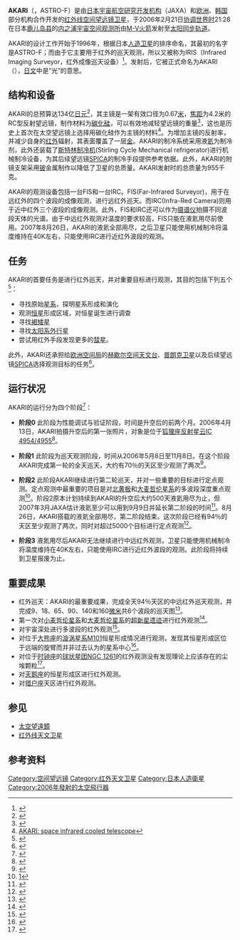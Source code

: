 {{noteTA
|G1=物理學
|G2=天文学
}}
{{Infobox Space Telescope
| bgcolour = 
| name = AKARI （{{lang|ja|あかり}}，ASTRO-F）
| image =
| caption = AKARI的假想图
| organization = [[宇宙航空研究开发机构|JAXA]] 
| alt_names = ASTRO-F, IRIS
| nssdc_id = 2006-005A
| location = 低地球轨道
| orbit_type = 
| height = 694.5 千米
| period = 96.6 [[分钟|分]]
| velocity =
| accel_gravity = 
| launch_date = 2006年2月21日21:28 [[协调世界时|UTC]]
| mission_length = 已进行{{For year month day| year=2006 | month=02 | day=21}}
| deorbit_date = 
| wavelength = [[红外线|红外线]] 
| mass = 955 千克 
| website = [http://www.jaxa.jp/projects/sat/astro_f/index_e.html JAXA]
| style = [[里奇-克萊琴望遠鏡|RC反射鏡]]
| diameter = 0.67 [[米_(單位)|米]] 
| area =
| focal_length = 4.2 [[米_(單位)|米]] 
| instrument_1_name = FIS
| instrument_1_characteristics =远红外照相机、摄谱仪
| instrument_2_name = IRC
| instrument_2_characteristics = 近中红外照相机、摄谱仪
}}
'''AKARI'''（{{lang-ja|あかり}}，ASTRO-F）是由[[日本|日本]][[宇宙航空研究开发机构|宇宙航空研究开发机构]]（JAXA）和[[欧洲|欧洲]]、[[韩国|韩国]]部分机构合作开发的[[红外线|红外线]][[空间望远镜|空间望远镜卫星]]，于2006年2月21日[[协调世界时|协调世界时]]21:28在日本[[鹿儿岛县|鹿儿岛县]]的[[内之浦宇宙空间观测所|内之浦宇宙空间观测所]]由[[M-V火箭|M-V火箭]]发射至[[太阳同步轨道|太阳同步轨道]]。

AKARI的设计工作开始于1996年，根据日本[[人造卫星|人造卫星]]的排序命名，其最初的名字是ASTRO-F；而由于它主要用于红外的巡天观测，所以又被称为IRIS（Infrared Imaging Surveyor，红外成像巡天设备）<ref>{{Cite web |url=http://www.ir.isas.jaxa.jp/ASTRO-F/Outreach/index_e.html |title=AKARI赤外線天文衛星 |accessdate=2010-02-25 |archive-date=2012-02-04 |archive-url=https://web.archive.org/web/20120204090245/http://www.ir.isas.jaxa.jp/ASTRO-F/Outreach/index_e.html |dead-url=yes }}</ref>。发射后，它被正式命名为AKARI（{{lang|ja|あかり}}），[[日文|日文]]中是“光”的意思。

== 结构和设备 ==
AKARI的总预算达134亿[[日元|日元]]<ref>{{Cite web |url=http://search.japantimes.co.jp/cgi-bin/ed20060228a1.html |title=存档副本 |accessdate=2010-02-25 |archive-date=2007-09-29 |archive-url=https://web.archive.org/web/20070929125918/http://search.japantimes.co.jp/cgi-bin/ed20060228a1.html |dead-url=no }}</ref>，其主镜是一架有效口径为0.67[[米_(單位)|米]]，[[焦距|焦距]]为4.2米的RC型反射望远镜，制作材料为[[碳化硅|碳化硅]]，可以有效地减轻望远镜的重量<ref>{{Cite web |url=http://adsabs.harvard.edu/full/2001ESASP.460...67N |title=ASTRO-F Survey as Input Catalogues for FIRST |accessdate=2010-02-25 |archive-date=2018-10-05 |archive-url=https://web.archive.org/web/20181005035504/http://adsabs.harvard.edu/full/2001ESASP.460...67N |dead-url=no }}</ref>，这也是历史上首次在太空望远镜上选择用碳化硅作为主镜的材料<ref>[http://www.springerlink.com/content/b65pr511115083xv/ AKARI: space infrared cooled telescope]{{Dead link|date=2020年2月 |bot=InternetArchiveBot |fix-attempted=yes }}</ref>。为增加主镜的反射率，并减少自身的[[紅外線|红外]]辐射，其表面覆盖了一层[[金|金]]。AKARI的制冷系统采用液[[氦|氦]]为制冷剂，此外还装载了[[斯特林制冷机|斯特林制冷机]](Stirling Cycle Mechanical refrigerator)进行机械制冷设备，为其后续望远镜[[SPICA|SPICA]]的制冷手段提供参考依据。此外，AKARI的附镜支架采用[[铍|铍]]金属制作以降低了卫星的总质量。AKARI发射时的总质量为955千克。 

AKARI的观测设备包括一台FIS和一台IRC。FIS(Far-Infrared Surveyor)，用于在远红外的四个波段的成像观测，进行远红外巡天。而IRC(Infra-Red Camera)则用于近中红外三个波段的成像观测。此外，FIS和IRC还可以作为[[光谱仪|摄谱仪]]拍摄不同波段天体的光谱。由于中远红外观测对温度的要求较高，FIS只能在液氦用尽前使用。2007年8月26日，AKARI的液氦全部用尽，之后卫星只能使用机械制冷将温度维持在40K左右，只能使用IRC进行近红外波段的观测。

== 任务 ==
AKARI的首要任务是进行红外巡天，并对重要目标进行观测，其目的包括下列五个<ref>{{Cite web |url=http://www.ir.isas.jaxa.jp/ASTRO-F/Outreach/seika.html |title=ASTRO-F衛星期待される成果 |accessdate=2010-02-25 |archive-date=2011-05-25 |archive-url=https://web.archive.org/web/20110525190142/http://www.ir.isas.jaxa.jp/ASTRO-F/Outreach/seika.html |dead-url=yes }}</ref>：
* 寻找原始[[星系|星系]]，探明星系形成和演化
* 观测[[恒星|恒星]]形成区域，对恒星诞生进行调查
* 寻找[[褐矮星|褐矮星]]
* 寻找[[太阳系外行星|太阳系外行星]]
* 尝试用红外手段发现更多的[[彗星|彗星]]。

此外，AKARI还承担给[[欧洲空间局|欧洲空间局]]的[[赫歇尔空间天文台|赫歇尔空间天文台]]、[[普朗克卫星|普朗克卫星]]以及后续望远镜[[SPICA|SPICA]]选择观测目标的任务<ref>{{Cite web |url=http://www.esa.int/esaSC/SEM8NF9ATME_index_0.html |title=AKARI delivers its first images |accessdate=2010-02-25 |archive-date=2010-09-16 |archive-url=https://web.archive.org/web/20100916055918/http://www.esa.int/esaSC/SEM8NF9ATME_index_0.html |dead-url=no }}</ref>。

== 运行状况 ==
AKARI的运行分为四个阶段<ref>{{Cite web |url=http://www.sciops.esa.int/index.php?project=ASTROF&page=about |title=The AKARI MISSION |accessdate=2010-02-25 |archive-date=2009-12-25 |archive-url=https://web.archive.org/web/20091225215134/http://www.sciops.esa.int/index.php?project=ASTROF&page=about |dead-url=yes }}</ref>：

* '''阶段0''' 此阶段为性能调试与验证阶段，时间是升空后的前两个月。2006年4月13日，AKARI拍摄升空后的第一张照片，对象是位于[[狐狸座|狐狸座]][[反射星云|反射星云]][[IC_4954/4955|IC 4954/4955]]<ref>{{Cite web |url=http://tech.qq.com/a/20060527/000013.htm |title=日AKARI望远镜已使用 传回首批高清照片 |accessdate=2010-02-25 |archive-date=2018-09-29 |archive-url=https://web.archive.org/web/20180929171837/http://tech.qq.com/a/20060527/000013.htm |dead-url=no }}</ref>。

* '''阶段1''' 此阶段为巡天观测阶段，时间从2006年5月8日至11月8日。在这个阶段AKARI完成第一轮的全天巡天，大约有70％的天区至少观测了两次<ref>{{Cite web |url=http://www.esa.int/esaSC/SEMHP4PFHTE_index_0.html |title=AKARI’s view of Large Magellanic Cloud – star formation at work |accessdate=2010-02-25 |archive-date=2009-06-04 |archive-url=https://web.archive.org/web/20090604014203/http://www.esa.int/esaSC/SEMHP4PFHTE_index_0.html |dead-url=no }}</ref>。

* '''阶段2''' 此阶段AKARI继续进行第二轮巡天，并对一些重要的目标进行定点观测。定点观测中最重要的项目是对[[黄道座标系统|北黄极]]和[[大麦哲伦星系|大麦哲伦星系]]的多波段深度重点观测<ref>[http://www.ir.isas.jaxa.jp/ASTRO-F/Observation/PSC/IRCPSC_b1/IRCPSC_b1_RN.pdf]{{dead link|date=2017年11月 |bot=InternetArchiveBot |fix-attempted=yes }}</ref>。阶段2原本计划持续到AKARI的升空后大约500天液氦用尽为止，但2007年3月JAXA估计液氦至少可以用到9月9日并延长第二阶段的时间<ref>{{cite web |url=http://www.ir.isas.jaxa.jp/ASTRO-F/Observation/Newsletter/afnl_e_018.txt |title=存档副本 |accessdate=2010-05-16 |deadurl=yes |archiveurl=https://web.archive.org/web/20110525172919/http://www.ir.isas.jaxa.jp/ASTRO-F/Observation/Newsletter/afnl_e_018.txt |archivedate=2011-05-25 }}</ref>。8月26日，AKARI搭载的液氦全部用尽，第二阶段结束。这次阶段已经有94％的天区至少观测了两次，同时对超过5000个目标进行定点观测<ref>{{Cite web |url=http://www.isas.jaxa.jp/e/snews/2007/0828.shtml |title=Infrared Exploration of Cold Space |accessdate=2010-02-25 |archive-date=2007-07-31 |archive-url=https://archive.is/20070731062113/http://www.isas.jaxa.jp/e/snews/2007/0828.shtml |dead-url=yes }}</ref>。

* '''阶段3''' 液氮用尽后AKARI无法继续进行中远红外观测，卫星只能使用机械制冷将温度维持在40K左右，只能使用IRC进行近红外波段的观测。此阶段将持续到卫星报废为止。

== 重要成果 ==
* 红外巡天：AKARI的最重要成果，完成全天94％天区的中远红外巡天观测，并完成9、18、65、90、140和160[[微米|微米]]共6个波段的巡天图<ref>{{Cite web |url=http://www.ir.isas.jaxa.jp/ASTRO-F/Outreach/results/PR081119/pr081119_1_e.html |title=The release of the initial version AKARI infrared source catalogue |accessdate=2010-02-25 |archive-date=2011-05-25 |archive-url=https://web.archive.org/web/20110525184331/http://www.ir.isas.jaxa.jp/ASTRO-F/Outreach/results/PR081119/pr081119_1_e.html |dead-url=yes }}</ref>。
* 第一次对[[小麦哲伦星系|小麦哲伦星系]]和[[大麦哲伦星系|大麦哲伦星系]]的[[超新星遗迹|超新星遗迹]]进行红外观测<ref>{{Cite web |url=http://www.ir.isas.jaxa.jp/ASTRO-F/Outreach/results/PR081119/pr081119_4_e.html |title=A new insight to the dust processing in the supernova remnants |accessdate=2010-02-25 |archive-date=2011-05-25 |archive-url=https://web.archive.org/web/20110525184428/http://www.ir.isas.jaxa.jp/ASTRO-F/Outreach/results/PR081119/pr081119_4_e.html |dead-url=yes }}</ref>。
* 对宇宙深处进行多波段的红外观测<ref>{{Cite web |url=http://www.ir.isas.jaxa.jp/ASTRO-F/Outreach/results/pr20070905/pr070905_2_e.html |title=AKARI observes the distant Universe |accessdate=2010-02-25 |archive-date=2011-05-25 |archive-url=https://web.archive.org/web/20110525184212/http://www.ir.isas.jaxa.jp/ASTRO-F/Outreach/results/pr20070905/pr070905_2_e.html |dead-url=yes }}</ref>。
* 对位于[[大熊座|大熊座]]的[[漩涡星系|漩涡星系]][[M101|M101]]恒星形成情况进行观测，发现其恒星形成区位于远端的旋臂而并非过去认为的星系中心<ref>{{Cite web |url=http://www.ir.isas.jaxa.jp/ASTRO-F/Outreach/results/pr20070905/pr070905_1_e.html |title=Active star formation viewed from the outside: The peculiar spiral galaxy M101 |accessdate=2010-02-25 |archive-date=2011-05-25 |archive-url=https://web.archive.org/web/20110525184121/http://www.ir.isas.jaxa.jp/ASTRO-F/Outreach/results/pr20070905/pr070905_1_e.html |dead-url=yes }}</ref>。
* 对位于[[时钟座|时钟座]]的[[球状星团|球状星团]][[NGC_1261|NGC 1261]]的红外观测没有发现理论上应该存在的尘埃颗粒<ref>{{Cite web |url=http://www.ir.isas.jaxa.jp/ASTRO-F/Outreach/results/PR081119/pr081119_3_e.html |title=The mystery of missing dust |accessdate=2010-02-25 |archive-date=2011-05-25 |archive-url=https://web.archive.org/web/20110525184057/http://www.ir.isas.jaxa.jp/ASTRO-F/Outreach/results/PR081119/pr081119_3_e.html |dead-url=yes }}</ref>。
* 对[[天鹅座|天鹅座]]的恒星形成区进行红外观测。
* 对[[猎户座|猎户座]]天区进行红外观测。

== 参见 ==
* [[太空望遠鏡|太空望遠鏡]]
* [[红外线天文卫星|红外线天文卫星]]

== 参考资料 ==
{{Reflist|2}}

{{Space telescopes}}

[[Category:空间望远镜|Category:空间望远镜]]
[[Category:红外天文卫星|Category:红外天文卫星]]
[[Category:日本人造衛星|Category:日本人造衛星]]
[[Category:2006年發射的太空飛行器|Category:2006年發射的太空飛行器]]